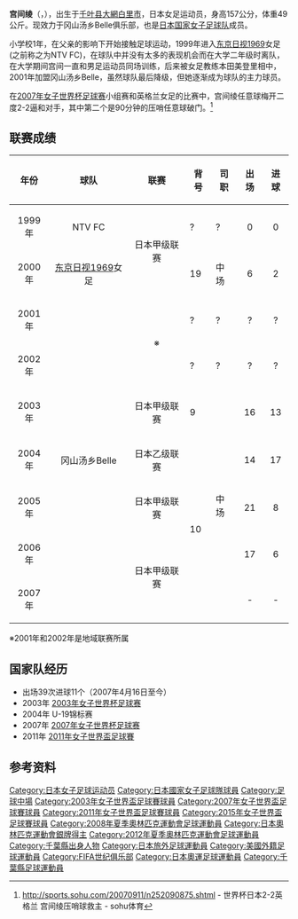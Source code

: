 {{Football player infobox |
| playername = 宫间绫
| fullname = 宮間 あや
| image = [[file:Aya_Miyama_in_2011.jpg|250px]]
| caption = 2011年世盃場上的宮間
| height = {{Height|m=1.57}}
| nickname = 
| dateofbirth = {{birth date and age|1985|1|28}}
| cityofbirth = [[千叶县|千叶县]][[大網白里市|大網白里市]]
| countryofbirth = {{JPN}}
| currentclub = [[岡山湯鄉戀人|岡山湯鄉戀人]]
| clubnumber = 10
| position = [[中场|中场]]
| youthyears =  
| youthclubs =  
| years = 1999<br>2000<br>2001-2008<br>2009<br>2009<br>2010<br>2010<br>2010-
| clubs = [[日視美人|東京日視美人]]<br>[[日視美人|日視美人]]<br>[[岡山湯鄉戀人|岡山湯鄉戀人]]<br>[[洛杉磯太陽|洛杉磯太陽]]<br>[[岡山湯鄉戀人|岡山湯鄉戀人]]<br>[[聖路易斯競技|聖路易斯競技]]<br>[[亞特蘭大擊打|亞特蘭大擊打]]<br>[[岡山湯鄉戀人|岡山湯鄉戀人]]
| caps(goals) = {{0}}{{0}}{{0}}0 {{0}}(0)<br>{{0}}{{0}}{{0}}6 {{0}}(2)<br>{{0}}110 (62)<br>{{0}}{{0}}20 {{0}}(0)<br>{{0}}{{0}}{{0}}6 {{0}}(1)<br>{{0}}{{0}}{{0}}5 {{0}}(0)<br>{{0}}{{0}}17 {{0}}(1)<br>{{0}}{{0}}23 (13)
| nationalyears = 2003-
| nationalteam = [[日本国家女子足球队|日本]]
| nationalcaps(goals) = {{0}}120 {{0}}(29)
| pcupdate = 2011年 11月 20日 
| ntupdate = 2012年 8月 9日 
}}

{{japanese|japanese=宮間 あや|kana=みやま あや|romaji=Miyama Aya}}

'''宫间绫'''（{{jpn|j=宮間 あや|hg=みやま あや|rm=Miyama Aya}}，{{bd|1985年|1月28日|catIdx=MIYAMA Aya}}），出生于[[千叶县|千叶县]][[大網白里市|大網白里市]]，日本女足运动员，身高157公分，体重49公斤。现效力于冈山汤乡Belle俱乐部，也是[[日本国家女子足球队|日本国家女子足球队]]成员。

小学校1年，在父亲的影响下开始接触足球运动，1999年进入[[东京日视1969|东京日视1969]]女足 (之前称之为NTV FC)，在球队中并没有太多的表现机会而在大学二年级时离队，在大学期间宫间一直和男足运动员同场训练，后来被女足教练本田美登里相中，2001年加盟冈山汤乡Belle，虽然球队最后降级，但她逐渐成为球队的主力球员。

在[[2007年女子世界杯足球赛|2007年女子世界杯足球赛]]小组赛和英格兰女足的比赛中，宫间绫任意球梅开二度2-2逼和对手，其中第二个是90分钟的压哨任意球破门。<ref>http://sports.sohu.com/20070911/n252090875.shtml {{Wayback|url=http://sports.sohu.com/20070911/n252090875.shtml |date=20220409075412 }} - 世界杯日本2-2英格兰 宫间绫压哨球救主 - sohu体育</ref>

== 联赛成绩 ==

{| class="wikitable" style="font-size:100%; text-align:center;"
|----- style="background:#efefef;"
! 年份
! 球队
! 联赛
! 背号
! 司职
! 出场
! 进球
|-----
| align="center" | 1999年 || align="center" | NTV FC
| align="center" rowspan="2" | 日本甲级联赛
! ?
! ?
| align="center" | 0 || align="center" | 0
|-----
| align="center" | 2000年 || align="center" | [[东京日视1969|东京日视1969]]女足
! 19
! 中场
| align="center" | 6 || align="center" | 2
|-----
| align="center" | 2001年
| align="center" rowspan="7" | 冈山汤乡Belle
| align="center" rowspan="2" | ※
! ?
! ?
| align="center" | ? || align="center" | ?
|-----
| align="center" | 2002年
! ?
! ?
| align="center" | ? || align="center" | ?
|-----
| align="center" | 2003年 || align="center" | 日本甲级联赛
! 9
! rowspan="5" | 中场
| align="center" | 16 || align="center" | 13
|-----
| align="center" | 2004年 || align="center" | 日本乙级联赛
! rowspan="4" | 10
| align="center" | 14 || align="center" | 17
|-----
| align="center" | 2005年 || align="center" | 日本甲级联赛
| align="center" | 21 || align="center" | 8
|-----
| align="center" | 2006年 || align="center" rowspan="2" | 日本甲级联赛
| align="center" | 17 || align="center" | 6
|-----
| align="center" | 2007年 || align="center" | -
| align="center" | -
|}
※2001年和2002年是地域联赛所属

== 国家队经历 ==
* 出场39次进球11个（2007年4月16日至今）
* 2003年 [[2003年女子世界杯足球赛|2003年女子世界杯足球赛]]
* 2004年 U-19锦标赛
* 2007年 [[2007年女子世界杯足球赛|2007年女子世界杯足球赛]]
* 2011年 [[2011年女子世界盃足球賽|2011年女子世界盃足球賽]]

== 参考资料 ==   
{{reflist}}

{{2003年亚足联女子锦标赛日本队参赛名单}}
{{2003年女子世界盃足球賽日本參賽名單}}
{{2006年亚足联女子亚洲杯日本队参赛名单}}
{{2007年女子世界盃足球賽日本參賽名單}}
{{2008年亚足联女子亚洲杯日本队参赛名单}}
{{2008年奥运会女子足球賽日本參賽名單}}
{{2010年亚足联女子亚洲杯日本队参赛名单}}
{{2011年女子世界盃足球賽日本參賽名單}}
{{2012年奥运会女子足球賽日本參賽名單}}
{{2014年亚足联女子亚洲杯日本队参赛名单}}
{{2015年女子世界盃足球賽日本參賽名單}}

{{Authority control}}

[[Category:日本女子足球运动员|Category:日本女子足球运动员]]
[[Category:日本國家女子足球隊球員|Category:日本國家女子足球隊球員]]
[[Category:足球中場|Category:足球中場]]
[[Category:2003年女子世界盃足球賽球員|Category:2003年女子世界盃足球賽球員]]
[[Category:2007年女子世界盃足球賽球員|Category:2007年女子世界盃足球賽球員]]
[[Category:2011年女子世界盃足球賽球員|Category:2011年女子世界盃足球賽球員]]
[[Category:2015年女子世界盃足球賽球員|Category:2015年女子世界盃足球賽球員]]
[[Category:2008年夏季奧林匹克運動會足球運動員|Category:2008年夏季奧林匹克運動會足球運動員]]
[[Category:日本奧林匹克運動會銀牌得主|Category:日本奧林匹克運動會銀牌得主]]
[[Category:2012年夏季奧林匹克運動會足球運動員|Category:2012年夏季奧林匹克運動會足球運動員]]
[[Category:千葉縣出身人物|Category:千葉縣出身人物]]
[[Category:日本旅外足球運動員|Category:日本旅外足球運動員]]
[[Category:美國外籍足球運動員|Category:美國外籍足球運動員]]
[[Category:FIFA世纪俱乐部|Category:FIFA世纪俱乐部]]
[[Category:日本奧運足球運動員|Category:日本奧運足球運動員]]
[[Category:千葉縣足球運動員|Category:千葉縣足球運動員]]